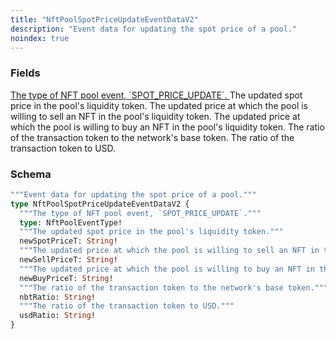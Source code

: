 ```yaml
---
title: "NftPoolSpotPriceUpdateEventDataV2"
description: "Event data for updating the spot price of a pool."
noindex: true
---
```


### Fields

<a href="/api-reference/types/nftpooleventtype">
  <ResponseField name="type" type="NftPoolEventType!" required>
    The type of NFT pool event, `SPOT_PRICE_UPDATE`.
  </ResponseField>
</a>

<ResponseField name="newSpotPriceT" type="String!" required>
  The updated spot price in the pool's liquidity token.
</ResponseField>

<ResponseField name="newSellPriceT" type="String!" required>
  The updated price at which the pool is willing to sell an NFT in the pool's liquidity token.
</ResponseField>

<ResponseField name="newBuyPriceT" type="String!" required>
  The updated price at which the pool is willing to buy an NFT in the pool's liquidity token.
</ResponseField>

<ResponseField name="nbtRatio" type="String!" required>
  The ratio of the transaction token to the network's base token.
</ResponseField>

<ResponseField name="usdRatio" type="String!" required>
  The ratio of the transaction token to USD.
</ResponseField>

### Schema


```graphql 
"""Event data for updating the spot price of a pool."""
type NftPoolSpotPriceUpdateEventDataV2 {
  """The type of NFT pool event, `SPOT_PRICE_UPDATE`."""
  type: NftPoolEventType!
  """The updated spot price in the pool's liquidity token."""
  newSpotPriceT: String!
  """The updated price at which the pool is willing to sell an NFT in the pool's liquidity token."""
  newSellPriceT: String!
  """The updated price at which the pool is willing to buy an NFT in the pool's liquidity token."""
  newBuyPriceT: String!
  """The ratio of the transaction token to the network's base token."""
  nbtRatio: String!
  """The ratio of the transaction token to USD."""
  usdRatio: String!
}
```
